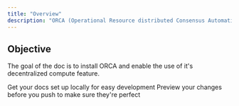 ```yaml
---
title: "Overview"
description: "ORCA (Operational Resource distributed Consensus Automation) user onboarding flow"
---
```


## Objective

The goal of the doc is to install ORCA and enable the use of it's decentralized compute feature.

<CardGroup cols={2}>
    <Card
        title="ORCA Node Operator"
        icon="user"
        href="/onboarding/orca-node-operator"
    >
        Get your docs set up locally for easy development
    </Card>
    <Card
        title="ORCA Pod Creator"
        icon="user"
        href="/onboarding/orca-pod-creator"
    >
        Preview your changes before you push to make sure they're perfect
    </Card>
</CardGroup>

